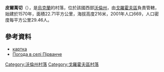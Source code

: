 {{coord|50|30|12|N|24|41|34|E|scale:30000|display=title}}

'''皮爾萬切'''（{{lang-uk|Пірванче}}），是[[烏克蘭|烏克蘭]]的村落，位於該國西部[[沃倫州|沃倫州]]，由[[戈羅霍夫區|戈羅霍夫區]]負責管轄，始建於1570年，面積22.71平方公里，海拔高度216米，2001年人口669，人口密度每平方公里29.46人。

==參考資料==
* [http://gska2.rada.gov.ua/pls/z7502/A005?rdat1=29.12.2008&rf7571=4848 картка]{{Dead link|date=2018年6月 |bot=InternetArchiveBot |fix-attempted=no }}
* [http://weather.in.ua/ua/volynskaja/20689 Погода в селі Пірванче] {{Wayback|url=http://weather.in.ua/ua/volynskaja/20689 |date=20170717093541 }}

[[Category:沃倫州村落|Category:沃倫州村落]]
[[Category:戈羅霍夫區村落|Category:戈羅霍夫區村落]]


{{Volyn-geo-stub}}
